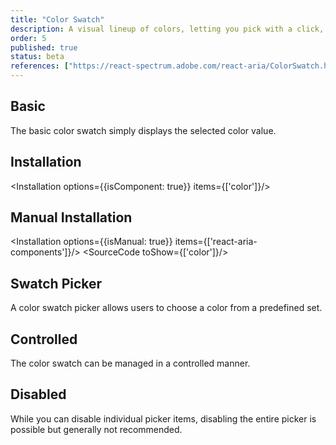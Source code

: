 ```yaml
---
title: "Color Swatch"
description: A visual lineup of colors, letting you pick with a click, just like choosing your next outfit from your wardrobe.
order: 5
published: true
status: beta
references: ["https://react-spectrum.adobe.com/react-aria/ColorSwatch.html#props"]
---
```


## Basic
The basic color swatch simply displays the selected color value.
<How toUse="colors/color-swatch-demo" />

## Installation
<Installation options={{isComponent: true}} items={['color']}/>

## Manual Installation
<Installation options={{isManual: true}} items={['react-aria-components']}/>
<SourceCode toShow={['color']}/>

## Swatch Picker
A color swatch picker allows users to choose a color from a predefined set.
<How toUse="colors/color-swatch-picker-demo" />

## Controlled
The color swatch can be managed in a controlled manner.
<How toUse="colors/color-swatch-controlled-demo" />

## Disabled
While you can disable individual picker items, disabling the entire picker is possible but generally not recommended.
<How toUse="colors/color-swatch-picker-item-disabled-demo" />
